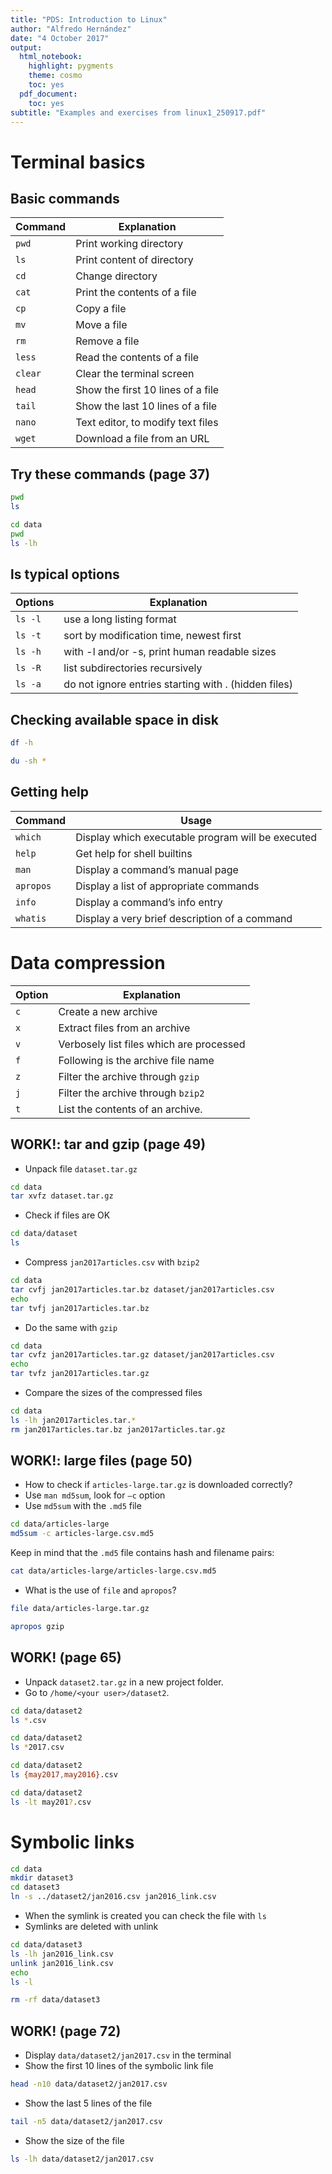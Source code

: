 ```yaml
---
title: "PDS: Introduction to Linux"
author: "Alfredo Hernández"
date: "4 October 2017"
output:
  html_notebook:
    highlight: pygments
    theme: cosmo
    toc: yes
  pdf_document:
    toc: yes
subtitle: "Examples and exercises from linux1_250917.pdf"
---
```


# Terminal basics

## Basic commands

| Command   | Explanation                       |
|-----------|-----------------------------------|
| `pwd`     | Print working directory           |
| `ls`      | Print content of directory        |
| `cd`      | Change directory                  |
| `cat`     | Print the contents of a file      |
| `cp`      | Copy a file                       |
| `mv`      | Move a file                       |
| `rm`      | Remove a file                     |
| `less`    | Read the contents of a file       |
| `clear`   | Clear the terminal screen         |
| `head`    | Show the first 10 lines of a file |
| `tail`    | Show the last 10 lines of a file  |
| `nano`    | Text editor, to modify text files |
| `wget`    | Download a file from an URL       |

## Try these commands (page 37)
```bash
pwd
ls
```
```bash
cd data
pwd
ls -lh
```

## ls typical options

| Options   | Explanation                                          |
|-----------|------------------------------------------------------|
| `ls -l`   | use a long listing format                            |
| `ls -t`   | sort by modification time, newest first              |
| `ls -h`   | with -l and/or -s, print human readable sizes        |
| `ls -R`   | list subdirectories recursively                      |
| `ls -a`   | do not ignore entries starting with . (hidden files) |

## Checking available space in disk
```bash
df -h
```
```bash
du -sh *
```
## Getting help

| Command   | Usage                                             |
|-----------|---------------------------------------------------|
| `which`   | Display which executable program will be executed |
| `help`    | Get help for shell builtins                       |
| `man`     | Display a command's manual page                   |
| `apropos` | Display a list of appropriate commands            |
| `info`    | Display a command's info entry                    |
| `whatis`  | Display a very brief description of a command     |


# Data compression

| Option | Explanation                              |
|--------|------------------------------------------|
| `c`    | Create a new archive                     |
| `x`    | Extract files from an archive            |
| `v`    | Verbosely list files which are processed |
| `f`    | Following is the archive file name       |
| `z`    | Filter the archive through `gzip`        |
| `j`    | Filter the archive through `bzip2`       |
| `t`    | List  the  contents of an archive.       |

## WORK!: tar and gzip (page 49)

- Unpack file `dataset.tar.gz`
```bash
cd data
tar xvfz dataset.tar.gz
```
- Check if files are OK
```bash
cd data/dataset
ls
```
- Compress `jan2017articles.csv` with `bzip2`
```bash
cd data
tar cvfj jan2017articles.tar.bz dataset/jan2017articles.csv
echo
tar tvfj jan2017articles.tar.bz

```
- Do the same with `gzip`
```bash
cd data
tar cvfz jan2017articles.tar.gz dataset/jan2017articles.csv
echo
tar tvfz jan2017articles.tar.gz
```
- Compare the sizes of the compressed files
```bash
cd data
ls -lh jan2017articles.tar.*
rm jan2017articles.tar.bz jan2017articles.tar.gz
```

## WORK!: large files (page 50)

- How to check if `articles-large.tar.gz` is downloaded correctly?
- Use `man md5sum`, look for `–c` option
- Use `md5sum` with the `.md5` file
```bash
cd data/articles-large
md5sum -c articles-large.csv.md5
```
Keep in mind that the `.md5` file contains hash and filename pairs:
```bash
cat data/articles-large/articles-large.csv.md5
```

- What is the use of `file` and `apropos`?

```bash
file data/articles-large.tar.gz
```

```bash
apropos gzip
```

## WORK! (page 65)

- Unpack `dataset2.tar.gz` in a new project folder.
- Go to `/home/<your user>/dataset2`.
```bash
cd data/dataset2
ls *.csv
```
```bash
cd data/dataset2
ls *2017.csv
```
```bash
cd data/dataset2
ls {may2017,may2016}.csv
```
```bash
cd data/dataset2
ls -lt may201?.csv
```

# Symbolic links

```bash
cd data
mkdir dataset3
cd dataset3
ln -s ../dataset2/jan2016.csv jan2016_link.csv
```

- When the symlink is created you can check the file with `ls`
- Symlinks are deleted with unlink
```bash
cd data/dataset3
ls -lh jan2016_link.csv
unlink jan2016_link.csv
echo
ls -l
```
```bash
rm -rf data/dataset3
```


## WORK! (page 72)

- Display `data/dataset2/jan2017.csv` in the terminal
- Show the first 10 lines of the symbolic link file

```bash
head -n10 data/dataset2/jan2017.csv
```
- Show the last 5 lines of the file
```bash
tail -n5 data/dataset2/jan2017.csv
```
- Show the size of the file
```bash
ls -lh data/dataset2/jan2017.csv
```

